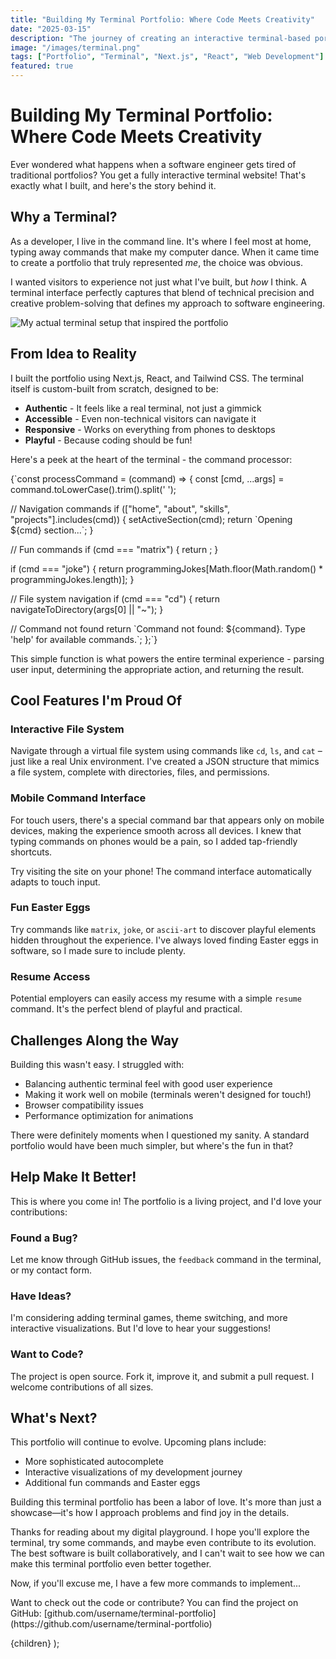 ```yaml
---
title: "Building My Terminal Portfolio: Where Code Meets Creativity"
date: "2025-03-15"
description: "The journey of creating an interactive terminal-based portfolio website and the lessons learned along the way."
image: "/images/terminal.png"
tags: ["Portfolio", "Terminal", "Next.js", "React", "Web Development"]
featured: true
---
```



# Building My Terminal Portfolio: Where Code Meets Creativity

Ever wondered what happens when a software engineer gets tired of traditional portfolios? You get a fully interactive terminal website! That's exactly what I built, and here's the story behind it.

## Why a Terminal?

As a developer, I live in the command line. It's where I feel most at home, typing away commands that make my computer dance. When it came time to create a portfolio that truly represented _me_, the choice was obvious.

I wanted visitors to experience not just what I've built, but _how_ I think. A terminal interface perfectly captures that blend of technical precision and creative problem-solving that defines my approach to software engineering.

<Image
  src="/images/terminal-inspiration.jpg"
  alt="My actual terminal setup that inspired the portfolio"
  width={800}
  height={450}
  className="rounded-lg my-6"
/>

## From Idea to Reality

I built the portfolio using Next.js, React, and Tailwind CSS. The terminal itself is custom-built from scratch, designed to be:

- **Authentic** - It feels like a real terminal, not just a gimmick
- **Accessible** - Even non-technical visitors can navigate it
- **Responsive** - Works on everything from phones to desktops
- **Playful** - Because coding should be fun!

Here's a peek at the heart of the terminal - the command processor:

<CodeBlock language="javascript">
  {`const processCommand = (command) => {
  const [cmd, ...args] = command.toLowerCase().trim().split(' ');
  
  // Navigation commands
  if (["home", "about", "skills", "projects"].includes(cmd)) {
    setActiveSection(cmd);
    return \`Opening \${cmd} section...\`;
  }
  
  // Fun commands
  if (cmd === "matrix") {
    return <MatrixAnimation />;
  }
  
  if (cmd === "joke") {
    return programmingJokes[Math.floor(Math.random() * programmingJokes.length)];
  }
  
  // File system navigation
  if (cmd === "cd") {
    return navigateToDirectory(args[0] || "~");
  }
  
  // Command not found
  return \`Command not found: \${command}. Type 'help' for available commands.\`;
};`}
</CodeBlock>

This simple function is what powers the entire terminal experience - parsing user input, determining the appropriate action, and returning the result.

<TerminalDemo />

## Cool Features I'm Proud Of

### Interactive File System

Navigate through a virtual file system using commands like `cd`, `ls`, and `cat` – just like a real Unix environment. I've created a JSON structure that mimics a file system, complete with directories, files, and permissions.

### Mobile Command Interface

For touch users, there's a special command bar that appears only on mobile devices, making the experience smooth across all devices. I knew that typing commands on phones would be a pain, so I added tap-friendly shortcuts.

<Callout type="tip">
  Try visiting the site on your phone! The command interface automatically
  adapts to touch input.
</Callout>

### Fun Easter Eggs

Try commands like `matrix`, `joke`, or `ascii-art` to discover playful elements hidden throughout the experience. I've always loved finding Easter eggs in software, so I made sure to include plenty.

### Resume Access

Potential employers can easily access my resume with a simple `resume` command. It's the perfect blend of playful and practical.

## Challenges Along the Way

Building this wasn't easy. I struggled with:

- Balancing authentic terminal feel with good user experience
- Making it work well on mobile (terminals weren't designed for touch!)
- Browser compatibility issues
- Performance optimization for animations

There were definitely moments when I questioned my sanity. A standard portfolio would have been much simpler, but where's the fun in that?

## Help Make It Better!

This is where you come in! The portfolio is a living project, and I'd love your contributions:

### Found a Bug?

Let me know through GitHub issues, the `feedback` command in the terminal, or my contact form.

### Have Ideas?

I'm considering adding terminal games, theme switching, and more interactive visualizations. But I'd love to hear your suggestions!

### Want to Code?

The project is open source. Fork it, improve it, and submit a pull request. I welcome contributions of all sizes.

## What's Next?

This portfolio will continue to evolve. Upcoming plans include:

- More sophisticated autocomplete
- Interactive visualizations of my development journey
- Additional fun commands and Easter eggs

Building this terminal portfolio has been a labor of love. It's more than just a showcase—it's how I approach problems and find joy in the details.

Thanks for reading about my digital playground. I hope you'll explore the terminal, try some commands, and maybe even contribute to its evolution. The best software is built collaboratively, and I can't wait to see how we can make this terminal portfolio even better together.

Now, if you'll excuse me, I have a few more commands to implement...

<Callout type="info">
  Want to check out the code or contribute? You can find the project on GitHub:
  [github.com/username/terminal-portfolio](https://github.com/username/terminal-portfolio)
</Callout>

  <BlogLayout meta={frontMatter}>{children}</BlogLayout>
);
